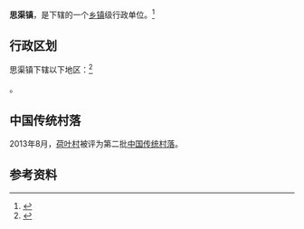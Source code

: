{{中国乡级行政区|52/06/27/107/000}}

'''思渠镇'''，是{{PRC admin/fullname|52/06/27/107/000|3}}下辖的一个[[乡镇|乡镇]]级行政单位。<ref>{{PRC admin/ref sgc|{{PRC admin/parent|52/06/27/107/000}}}}</ref>

== 行政区划 ==

思渠镇下辖以下地区：<ref>{{PRC admin/ref sgc|52/06/27/107/000}}</ref>

{{PRC admin/children|52/06/27/107/000}}。

==中国传统村落==
2013年8月，[[荷叶村|荷叶村]]被评为第二批[[中国传统村落|中国传统村落]]。

== 参考资料 ==

{{reflist}}

{{行政区划小作品}}
{{PRC admin/navcat|52/06/27/107/000}}